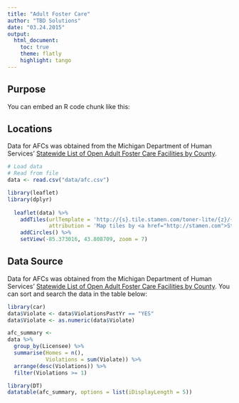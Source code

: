 ```yaml
---
title: "Adult Foster Care"
author: "TBD Solutions"
date: "03.24.2015"
output:
  html_document:
    toc: true
    theme: flatly 
    highlight: tango 
---
```


## Purpose
You can embed an R code chunk like this:

## Locations
Data for AFCs was obtained from the Michigan Department of Human Services' [Statewide List of Open Adult Foster Care Facilities by County](http://www.michigan.gov/dhs/0,4562,7-124-5455_27716_27717-82231--,00.html).
```r
# Load data 
# Read from file
data <- read.csv("data/afc.csv")

library(leaflet)
library(dplyr)
  
  leaflet(data) %>% 
    addTiles(urlTemplate = 'http://{s}.tile.stamen.com/toner-lite/{z}/{x}/{y}.png',
             attribution = 'Map tiles by <a href="http://stamen.com">Stamen Design</a>, <a href="http://creativecommons.org/licenses/by/3.0">CC BY 3.0</a> &mdash; Map data &copy; <a href="http://www.openstreetmap.org/copyright">OpenStreetMap</a>') %>% # (urlTemplate = "http://{s}.tile.stamen.com/toner-lite/{z}/{x}/{y}.png") %>%
    addCircles() %>% 
    setView(-85.373016, 43.808709, zoom = 7)

```

## Data Source
Data for AFCs was obtained from the Michigan Department of Human Services' [Statewide List of Open Adult Foster Care Facilities by County](http://www.michigan.gov/dhs/0,4562,7-124-5455_27716_27717-82231--,00.html).  You can sort and search the data in the table below:

```r
library(car)
data$Violate <- data$ViolationsPastYr == "YES"
data$Violate <- as.numeric(data$Violate)

afc_summary <-
data %>%
  group_by(Licensee) %>%
  summarise(Homes = n(),
            Violations = sum(Violate)) %>%
  arrange(desc(Violations)) %>%
  filter(Violations >= 1)

library(DT)
datatable(afc_summary, options = list(iDisplayLength = 5))

  
```

